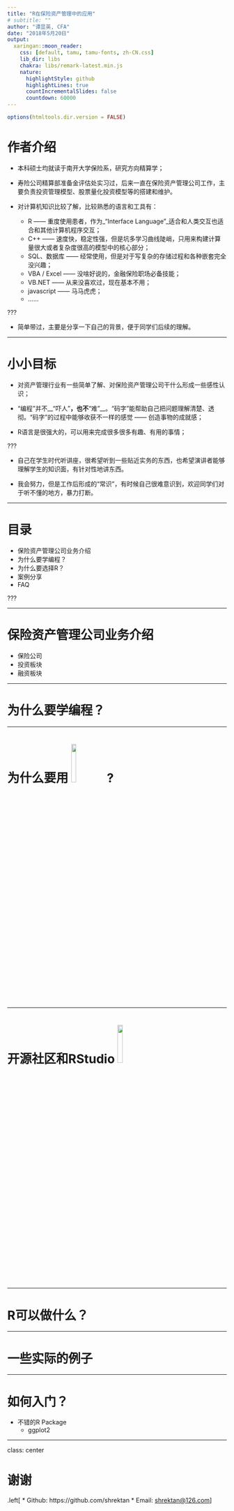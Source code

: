 ```yaml
---
title: "R在保险资产管理中的应用"
# subtitle: ""
author: "谭显英, CFA"
date: "2018年5月20日"
output:
  xaringan::moon_reader:
    css: [default, tamu, tamu-fonts, zh-CN.css]
    lib_dir: libs
    chakra: libs/remark-latest.min.js
    nature:
      highlightStyle: github
      highlightLines: true
      countIncrementalSlides: false
      countdown: 60000
---
```


```r
options(htmltools.dir.version = FALSE)
```

# 作者介绍

* 本科硕士均就读于南开大学保险系，研究方向精算学；

* 寿险公司精算部准备金评估处实习过，后来一直在保险资产管理公司工作，主要负责投资管理模型、股票量化投资模型等的搭建和维护。

* 对计算机知识比较了解，比较熟悉的语言和工具有：
    - R —— 重度使用患者，作为_“Interface Language”_适合和人类交互也适合和其他计算机程序交互；
    - C++ —— 速度快，稳定性强，但是坑多学习曲线陡峭，只用来构建计算量很大或者复杂度很高的模型中的核心部分；
    - SQL、数据库 —— 经常使用，但是对于写复杂的存储过程和各种嵌套完全没兴趣；
    - VBA / Excel —— 没啥好说的，金融保险职场必备技能；
    - VB.NET —— 从来没喜欢过，现在基本不用；
    - javascript —— 马马虎虎；
    - ……

???

* 简单带过，主要是分享一下自己的背景，便于同学们后续的理解。

---

# 小小目标

* 对资产管理行业有一些简单了解、对保险资产管理公司干什么形成一些感性认识；

* “编程”并不__“吓人”__，也不__“难”__。“码字”能帮助自己把问题理解清楚、透彻。“码字”的过程中能够收获不一样的感觉 —— 创造事物的成就感；

* R语言是很强大的，可以用来完成很多很多有趣、有用的事情；

???


* 自己在学生时代听讲座，很希望听到一些贴近实务的东西，也希望演讲者能够理解学生的知识面，有针对性地讲东西。

* 我会努力，但是工作后形成的“常识”，有时候自己很难意识到，欢迎同学们对于听不懂的地方，暴力打断。


---

# 目录

* 保险资产管理公司业务介绍
* 为什么要学编程？
* 为什么要选择R？
* 案例分享
* FAQ

???


---

# 保险资产管理公司业务介绍

* 保险公司
* 投资板块
* 融资板块

---

# 为什么要学编程？



---

# 为什么要用 <img src="https://mirrors.tuna.tsinghua.edu.cn/CRAN/Rlogo.svg" style="width: 15%" /> ?



---

# 开源社区和RStudio <img src="assets/RStudio-Logo-Blue-Gray-1200x421.png" style = "width :15%" />


---

# R可以做什么？

---

# 一些实际的例子

---

# 如何入门？

- 不错的R Package
    - ggplot2



---

class: center

# 谢谢
.left[
* Github: https://github.com/shrektan
* Email: [shrektan@126.com](mailto:shrektan@126.com)
]
